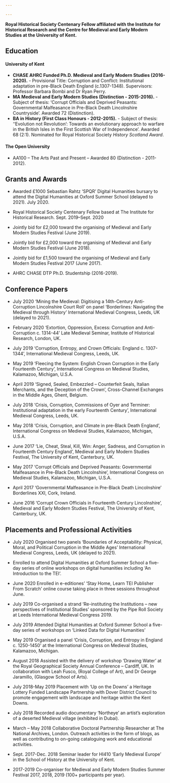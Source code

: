 ```yaml
---

---
```

<link rel="stylesheet" href="styles.css" type="text/css">



**Royal Historical Society Centenary Fellow affiliated with the Institute for Historical Research and the Centre for Medieval and Early Modern Studies at the University of Kent.**

## Education

#### University of Kent
* **CHASE AHRC Funded Ph.D. Medieval and Early Modern Studies (2016-2020).**
      - Provisional Title: Corruption and Conflict: Institutional adaptation in pre-Black         Death England (c.1307-1348). Supervisors: Professor Barbara Bombi and Dr Ryan Perry.
* **MA Medieval and Early Modern Studies (Distinction - 2015-2016).**
      - Subject of thesis: ‘Corrupt Officials and Deprived Peasants: Governmental                 Malfeasance in Pre-Black Death Lincolnshire Countryside’. Awarded 72 (Distinction).
* **BA in History (First Class Honours - 2012-2015).**
      - Subject of thesis: ‘‘Evolution not Revolution’: Towards an evolutionary approach to       warfare in the British Isles in the First Scottish War of Independence’. Awarded 68         (2:1). Nominated for Royal Historical Society *History Scotland Award*.
      
#### The Open University

* AA100 – The Arts Past and Present – Awarded 80 (Distinction - 2011-2012).


## Grants and Awards

* Awarded £1000 Sebastian Rahtz ‘SPQR’ Digital Humanities bursary to attend the Digital Humanities at Oxford Summer School (delayed to 2021). July 2020.

* Royal Historical Society Centenary Fellow based at The Institute for Historical Research. Sept. 2019–Sept. 2020

* Jointly bid for £2,000 toward the organising of Medieval and Early Modern
Studies Festival (June 2019).

* Jointly bid for £2,000 toward the organising of Medieval and Early Modern
Studies Festival (June 2018).

* Jointly bid for	£1,500 toward the organising of Medieval and Early Modern
Studies Festival 2017 (June 2017).

* AHRC CHASE DTP Ph.D. Studentship (2016-2019).

## Conference Papers
* July 2020	‘Mining the Medieval: Digitising a 14th-Century Anti-Corruption Lincolnshire Court Roll’ on panel ‘Borderlines: Navigating the Medieval through History’ International Medieval Congress, Leeds, UK (delayed to 2021).

* February 2020	‘Extortion, Oppression, Excess: Corruption and Anti-Corruption c. 1314-44’ Late Medieval Seminar, Institute of Historical Research, London, UK.

* July 2019	‘Corruption, Entropy, and Crown Officials: England c. 1307-1344’, International Medieval Congress, Leeds, UK.

* May 2019	‘Fleecing the System: English Crown Corruption in the Early Fourteenth Century’, International Congress on Medieval Studies, Kalamazoo, Michigan, U.S.A.

* April 2019	‘Signed, Sealed, Embezzled – Counterfeit Seals, Italian Merchants, and the Deception of the Crown’, Cross-Channel Exchanges in the Middle Ages, Ghent, Belgium.

* July 2018	‘Crisis, Corruption, Commissions of Oyer and Terminer: Institutional adaptation in the early Fourteenth Century’, International Medieval Congress, Leeds, UK.

* May 2018	‘Crisis, Corruption, and Climate in pre-Black Death England’, International Congress on Medieval Studies, Kalamazoo, Michigan, U.S.A.

* June 2017 	‘Lie, Cheat, Steal, Kill, Win: Anger, Sadness, and Corruption in Fourteenth Century England’, Medieval and Early Modern Studies Festival, The University of Kent, Canterbury, UK.

* May 2017 	‘Corrupt Officials and Deprived Peasants: Governmental Malfeasance in Pre-Black Death Lincolnshire’, International Congress on Medieval Studies, Kalamazoo, Michigan, U.S.A.

* April 2017 	‘Governmental Malfeasance in Pre-Black Death Lincolnshire’ Borderlines XXI, Cork, Ireland.

* June 2016	‘Corrupt Crown Officials in Fourteenth Century Lincolnshire’, Medieval and Early Modern Studies Festival, The University of Kent, Canterbury, UK.

## Placements and Professional Activities
* July 2020	Organised two panels ‘Boundaries of Acceptability: Physical, Moral, and Political Corruption in the Middle Ages’ International Medieval Congress, Leeds, UK (delayed to 2021).
	
* Enrolled to attend Digital Humanities at Oxford Summer School a five-day series of online workshops on digital humanities including ‘An Introduction to the TEI’.

* June 2020	Enrolled in e-editiones’ ‘Stay Home, Learn TEI Publisher From Scratch’ online course taking place in three sessions throughout June.

* July 2019	Co-organised a strand ‘Re-instituting the Institutions – new perspectives of Institutional Studies’ sponsored by the Pipe Roll Society at Leeds International Medieval Congress 2019.
	
* July 2019 Attended Digital Humanities at Oxford Summer School a five-day series of workshops on ‘Linked Data for Digital Humanities’ 

* May 2019	Organised a panel ‘Crisis, Corruption, and Entropy in England c. 1250-1450’ at the International Congress on Medieval Studies, Kalamazoo, Michigan.

* August 2018	Assisted with the delivery of workshop ‘Drawing Water’ at the Royal Geographical Society Annual Conference – Cardiff, UK. In collaboration with Leah Fusco, (Royal College of Art), and Dr George Jaramillo, (Glasgow School of Arts).

* July 2018-May 2019	Placement with ‘Up on the Downs’ a Heritage Lottery Funded Landscape Partnership with Dover District Council to promote engagement with landscape and heritage within the Kent Downs.

* July 2018	Recorded audio documentary ‘Northeye’ an artist’s exploration of a deserted Medieval village (exhibited in Dubai).

* March – May 2018	Collaborative Doctoral Partnership Researcher at The National Archives, London. Outreach activities in the form of blogs, as well as contributing to on-going cataloguing work and educational activities.

* Sept. 2017-Dec. 2018	Seminar leader for HI410 ‘Early Medieval Europe’ in the School of History at the University of Kent.

* 2017-2019	Co-organiser for Medieval and Early Modern Studies Summer Festival 2017, 2018, 2019 (100+ participants per year).

